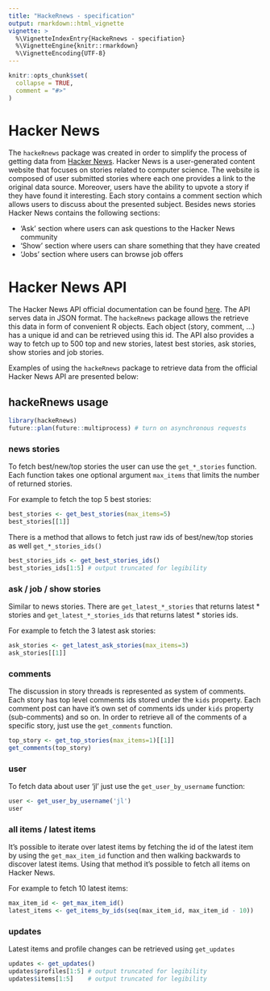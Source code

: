 ```yaml
---
title: "HackeRnews - specification"
output: rmarkdown::html_vignette
vignette: >
  %\VignetteIndexEntry{HackeRnews - specifiation}
  %\VignetteEngine{knitr::rmarkdown}
  %\VignetteEncoding{UTF-8}
---
```


```r
knitr::opts_chunk$set(
  collapse = TRUE,
  comment = "#>"
)
```
# Hacker News

  The `hackeRnews` package was created in order to simplify the process of getting data from [Hacker News](https://news.ycombinator.com/news). Hacker News is a user-generated content website that focuses on stories related to computer science. The website is composed of user submitted stories where each one provides a link to the original data source. Moreover, users have the ability to upvote a story if they have found it interesting. Each story contains a comment section which allows users to discuss about the presented subject. Besides news stories Hacker News contains the following sections:

- 'Ask' section where users can ask questions to the Hacker News community
- 'Show' section where users can share something that they have created
- 'Jobs' section where users can browse job offers

# Hacker News API

The Hacker News API official documentation can be found [here](https://github.com/HackerNews/API). The API serves data in JSON format. The `hackeRnews` package allows the retrieve this data in form of convenient R objects. Each object (story, comment, ...) has a unique id and can be retrieved using this id. The API also provides a way to fetch up to 500 top and new stories, latest best stories, ask stories, show stories and job stories. 

Examples of using the `hackeRnews` package to retrieve data from the official Hacker News API are presented below:

## hackeRnews usage

```r
library(hackeRnews)
future::plan(future::multiprocess) # turn on asynchronous requests
```

### news stories

To fetch best/new/top stories the user can use the `get_*_stories` function. Each function takes one optional argument `max_items` that limits the number of returned stories. 

For example to fetch the top 5 best stories:

```r
best_stories <- get_best_stories(max_items=5)
best_stories[[1]]
```

There is a method that allows to fetch just raw ids of best/new/top stories as well `get_*_stories_ids()`

```r
best_stories_ids <- get_best_stories_ids()
best_stories_ids[1:5] # output truncated for legibility
```

### ask / job / show stories

Similar to news stories. There are `get_latest_*_stories` that returns latest * stories and  `get_latest_*_stories_ids` that returns latest * stories ids.

For example to fetch the 3 latest ask stories:

```r
ask_stories <- get_latest_ask_stories(max_items=3)
ask_stories[[1]]
```


### comments
The discussion in story threads is represented as system of comments. Each story has top level comments ids stored under the `kids` property. Each comment post can have it's own set of comments ids under `kids` property (sub-comments) and so on. In order to retrieve all of the comments of a specific story, just use the `get_comments` function.

```r
top_story <- get_top_stories(max_items=1)[[1]]
get_comments(top_story)
```

### user

To fetch data about user 'jl' just use the `get_user_by_username` function:

```r
user <- get_user_by_username('jl')
user
```

### all items / latest items

It's possible to iterate over latest items by fetching the id of the latest item by using the `get_max_item_id` function and then walking backwards to discover latest items. Using that method it's possible to fetch all items on Hacker News.

For example to fetch 10 latest items:

```r
max_item_id <- get_max_item_id()
latest_items <- get_items_by_ids(seq(max_item_id, max_item_id - 10))
```

### updates

Latest items and profile changes can be retrieved using `get_updates`

```r
updates <- get_updates()
updates$profiles[1:5] # output truncated for legibility
updates$items[1:5]    # output truncated for legibility
```
